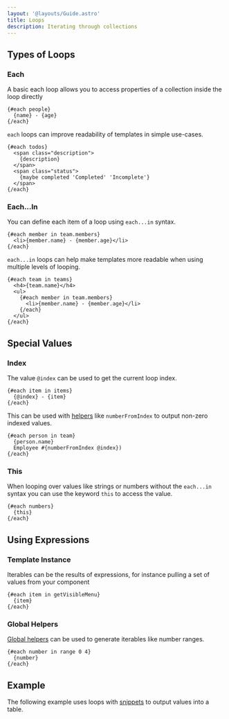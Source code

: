 ```yaml
---
layout: '@layouts/Guide.astro'
title: Loops
description: Iterating through collections
---
```


## Types of Loops

### Each

A basic each loop allows you to access properties of a collection inside the loop directly

```sui
{#each people}
  {name} - {age}
{/each}
```


`each` loops can improve readability of templates in simple use-cases.
```sui
{#each todos}
  <span class="description">
    {description}
  </span>
  <span class="status">
    {maybe completed 'Completed' 'Incomplete'}
  </span>
{/each}
```

### Each...In

You can define each item of a loop using `each...in` syntax.

```sui
{#each member in team.members}
  <li>{member.name} - {member.age}</li>
{/each}
```

`each...in` loops can help make templates more readable when using multiple levels of looping.

```sui
{#each team in teams}
  <h4>{team.name}</h4>
  <ul>
    {#each member in team.members}
      <li>{member.name} - {member.age}</li>
    {/each}
  </ul>
{/each}
```

## Special Values

### Index

The value `@index` can be used to get the current loop index.

```sui
{#each item in items}
  {@index} - {item}
{/each}
```

This can be used with [helpers](/templates/helpers) like `numberFromIndex` to output non-zero indexed values.

```sui
{#each person in team}
  {person.name}
  Employee #{numberFromIndex @index})
{/each}
```

### This

When looping over values like strings or numbers without the `each...in` syntax you can use the keyword `this` to access the value.

```sui
{#each numbers}
  {this}
{/each}
```

## Using Expressions

### Template Instance

Iterables can be the results of expressions, for instance pulling a set of values from your component

```sui
{#each item in getVisibleMenu}
  {item}
{/each}
```


### Global Helpers

[Global helpers](/templates/helpers) can be used to generate iterables like number ranges.

```handlerbars
{#each number in range 0 4}
  {number}
{/each}
```

## Example

The following example uses loops with [snippets](/api/templates/snippets) to output values into a table.

<PlaygroundExample id="snippets" direction="horizontal"></PlaygroundExample>
